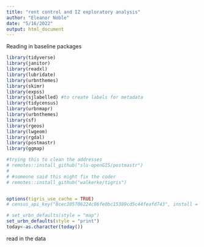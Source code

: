 ```yaml
---
title: "rent control and IZ exploratory analysis"
author: "Eleanor Noble"
date: "5/16/2022"
output: html_document
---
```


Reading in baseline packages
```r
library(tidyverse)
library(janitor)
library(readxl)
library(lubridate)
library(urbnthemes)
library(skimr)
library(expss) 
library(sjlabelled) #to create labels for metadata
library(tidycensus)
library(urbnmapr)
library(urbnthemes)
library(sf)
library(rgeos)
library(lwgeom)
library(rgdal)
library(postmastr)
library(ggmap)

#trying this to clean the addresses
# remotes::install_github("slu-openGIS/postmastr")
# 
# #someone said this might fix the coder
# remotes::install_github("walkerke/tigris")


options(tigris_use_cache = TRUE)
# census_api_key("8cec105706224c86fe0bc15389cd5c44feafd743", install = TRUE)

# set_urbn_defaults(style = "map")
set_urbn_defaults(style = "print")
today<-as.character(today())
```

read in the data
```r

```

